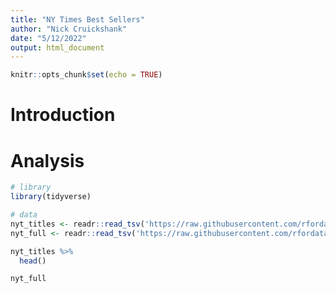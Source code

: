 ```yaml
---
title: "NY Times Best Sellers"
author: "Nick Cruickshank"
date: "5/12/2022"
output: html_document
---
```


```r
knitr::opts_chunk$set(echo = TRUE)
```

# Introduction

# Analysis

```r
# library
library(tidyverse)
```

```r
# data
nyt_titles <- readr::read_tsv('https://raw.githubusercontent.com/rfordatascience/tidytuesday/master/data/2022/2022-05-10/nyt_titles.tsv')
nyt_full <- readr::read_tsv('https://raw.githubusercontent.com/rfordatascience/tidytuesday/master/data/2022/2022-05-10/nyt_full.tsv')
```

```r
nyt_titles %>%
  head()
```

```r
nyt_full
```

